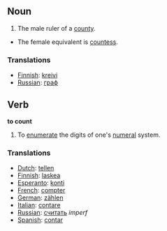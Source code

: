 == Noun ==
#The male ruler of a [[county]].
*The female equivalent is [[countess]].

=== Translations ===
*[[Finnish]]: [[kreivi]]
*[[Russian]]: [[граф]]

== Verb ==

'''to count'''

#To [[enumerate]] the digits of one's [[numeral]] system.

=== Translations ===
*[[Dutch]]: [[tellen]]
*[[Finnish]]: [[laskea]]
*[[Esperanto]]: [[konti]]
*[[French]]: [[compter]]
*[[German]]: [[zählen]]
*[[Italian]]: [[contare]]
*[[Russian]]: [[считать]] ''imperf''
*[[Spanish]]: [[contar]]